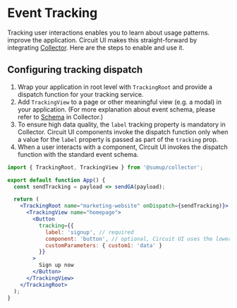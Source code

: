 
<Meta title="Advanced/Event Tracking" />

# Event Tracking

<Intro>
  Tracking user interactions enables you to learn about usage patterns.
  improve the application. Circuit UI makes this straight-forward by integrating
  <a href="https://github.com/sumup/collector">Collector</a>. Here are the steps
  to enable and use it.
</Intro>

## Configuring tracking dispatch

1. Wrap your application in root level with `TrackingRoot` and provide a dispatch function for your tracking service.
2. Add `TrackingView` to a page or other meaningful view (e.g. a modal) in your application. (For more explanation about event schema, please refer to [Schema](https://github.com/sumup-oss/collector#schema) in Collector.)
3. To ensure high data quality, the `label` tracking property is mandatory in Collector. Circuit UI components invoke the dispatch function only when a value for the `label` property is passed as part of the `tracking` prop.
4. When a user interacts with a component, Circuit UI invokes the dispatch function with the standard event schema.

```jsx
import { TrackingRoot, TrackingView } from '@sumup/collector';

export default function App() {
  const sendTracking = payload => sendGA(payload);

  return (
    <TrackingRoot name="marketing-website" onDispatch={sendTracking)}>
      <TrackingView name="homepage">
        <Button
          tracking={{
            label: 'signup', // required
            component: 'button', // optional, Circuit UI uses the lowercase component name by default
            customParameters: { custom1: 'data' }
          }}
        >
          Sign up now
        </Button>
      </TrackingView>
    </TrackingRoot>
  );
}
```
